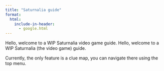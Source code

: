 ```yaml
---
title: "Saturnalia guide"
format:
  html:
    include-in-header: 
      - google.html
---
```

Hello, welcome to a WIP Saturnalia video game guide. 
Hello, welcome to a WIP Saturnalia (the video game) guide. 

Currently, the only feature is a clue map, you can navigate there using the top menu.